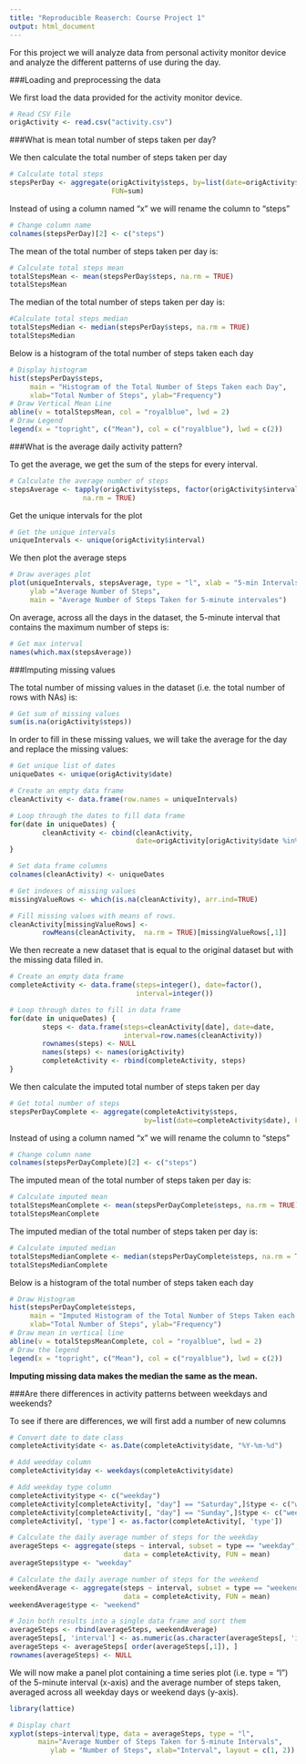 ```yaml
---
title: "Reproducible Reaserch: Course Project 1"
output: html_document
---
```


For this project we will analyze data from personal activity monitor device and 
analyze the different patterns of use during the day.

###Loading and preprocessing the data

We first load the data provided for the activity monitor device.
```r
# Read CSV File
origActivity <- read.csv("activity.csv")
```

###What is mean total number of steps taken per day?

We then calculate the total number of steps taken per day
```r
# Calculate total steps
stepsPerDay <- aggregate(origActivity$steps, by=list(date=origActivity$date), 
                         FUN=sum)
```

Instead of using a column named "x" we will rename the column to "steps"
```r
# Change column name
colnames(stepsPerDay)[2] <- c("steps")
```

The mean of the total number of steps taken per day is:
```r
# Calculate total steps mean
totalStepsMean <- mean(stepsPerDay$steps, na.rm = TRUE)
totalStepsMean
```

The  median of the total number of steps taken per day is:
```r
#Calculate total steps median
totalStepsMedian <- median(stepsPerDay$steps, na.rm = TRUE)
totalStepsMedian
```

Below is a histogram of the total number of steps taken each day
```r
# Display histogram
hist(stepsPerDay$steps, 
     main = "Histogram of the Total Number of Steps Taken each Day", 
     xlab="Total Number of Steps", ylab="Frequency")
# Draw Vertical Mean Line
abline(v = totalStepsMean, col = "royalblue", lwd = 2)
# Draw Legend
legend(x = "topright", c("Mean"), col = c("royalblue"), lwd = c(2))
```

###What is the average daily activity pattern?

To get the average, we get the sum of the steps for every interval.
```r
# Calculate the average number of steps
stepsAverage <- tapply(origActivity$steps, factor(origActivity$interval), FUN = mean, 
                  na.rm = TRUE)
```

Get the unique intervals for the plot
```r
# Get the unique intervals
uniqueIntervals <- unique(origActivity$interval)
```

We then plot the average steps
```r
# Draw averages plot
plot(uniqueIntervals, stepsAverage, type = "l", xlab = "5-min Intervals", 
     ylab ="Average Number of Steps", 
     main = "Average Number of Steps Taken for 5-minute intervales")
```

On average, across all the days in the dataset, the 5-minute interval that 
contains the maximum number of steps is:
```r
# Get max interval
names(which.max(stepsAverage))
```

###Imputing missing values

The total number of missing values in the dataset (i.e. the total number of 
rows with NAs) is:
```r
# Get sum of missing values
sum(is.na(origActivity$steps))
```

In order to fill in these missing values, we will take the average for the day 
and replace the missing values:
```r
# Get unique list of dates
uniqueDates <- unique(origActivity$date)

# Create an empty data frame
cleanActivity <- data.frame(row.names = uniqueIntervals)

# Loop through the dates to fill data frame
for(date in uniqueDates) {
        cleanActivity <- cbind(cleanActivity,
                               date=origActivity[origActivity$date %in% date,]$steps)
}

# Set data frame columns
colnames(cleanActivity) <- uniqueDates

# Get indexes of missing values
missingValueRows <- which(is.na(cleanActivity), arr.ind=TRUE)

# Fill missing values with means of rows.
cleanActivity[missingValueRows] <- 
        rowMeans(cleanActivity,  na.rm = TRUE)[missingValueRows[,1]]
```

We then recreate a new dataset that is equal to the original dataset but with 
the missing data filled in.
```r
# Create an empty data frame
completeActivity <- data.frame(steps=integer(), date=factor(), 
                               interval=integer())

# Loop through dates to fill in data frame
for(date in uniqueDates) {
        steps <- data.frame(steps=cleanActivity[date], date=date, 
                            interval=row.names(cleanActivity))
        rownames(steps) <- NULL
        names(steps) <- names(origActivity)
        completeActivity <- rbind(completeActivity, steps)
}
```

We then calculate the imputed total number of steps taken per day
```r
# Get total number of steps
stepsPerDayComplete <- aggregate(completeActivity$steps, 
                                 by=list(date=completeActivity$date), FUN=sum)
```

Instead of using a column named "x" we will rename the column to "steps"
```r
# Change column name
colnames(stepsPerDayComplete)[2] <- c("steps")
```

The imputed mean of the total number of steps taken per day is:
```r
# Calculate imputed mean
totalStepsMeanComplete <- mean(stepsPerDayComplete$steps, na.rm = TRUE)
totalStepsMeanComplete
```

The imputed median of the total number of steps taken per day is:
```r
# Calculate imputed median
totalStepsMedianComplete <- median(stepsPerDayComplete$steps, na.rm = TRUE)
totalStepsMedianComplete
```

Below is a histogram of the total number of steps taken each day
```r
# Draw Histogram
hist(stepsPerDayComplete$steps, 
     main = "Imputed Histogram of the Total Number of Steps Taken each Day", 
     xlab="Total Number of Steps", ylab="Frequency")
# Draw mean in vertical line
abline(v = totalStepsMeanComplete, col = "royalblue", lwd = 2)
# Draw the legend
legend(x = "topright", c("Mean"), col = c("royalblue"), lwd = c(2))
```

**Imputing missing data makes the median the same as the mean.**

###Are there differences in activity patterns between weekdays and weekends?

To see if there are differences, we will first add a number of new columns
```r
# Convert date to date class
completeActivity$date <- as.Date(completeActivity$date, "%Y-%m-%d")

# Add weedday column
completeActivity$day <- weekdays(completeActivity$date)

# Add weekday type column
completeActivity$type <- c("weekday")
completeActivity[completeActivity[, "day"] == "Saturday",]$type <- c("weekend")
completeActivity[completeActivity[, "day"] == "Sunday",]$type <- c("weekend")
completeActivity[, 'type'] <- as.factor(completeActivity[, 'type'])

# Calculate the daily average number of steps for the weekday
averageSteps <- aggregate(steps ~ interval, subset = type == "weekday", 
                            data = completeActivity, FUN = mean)
averageSteps$type <- "weekday"

# Calculate the daily average number of steps for the weekend
weekendAverage <- aggregate(steps ~ interval, subset = type == "weekend", 
                            data = completeActivity, FUN = mean)
weekendAverage$type <- "weekend"

# Join both results into a single data frame and sort them
averageSteps <- rbind(averageSteps, weekendAverage)
averageSteps[, 'interval'] <- as.numeric(as.character(averageSteps[, 'interval']))
averageSteps <- averageSteps[ order(averageSteps[,1]), ]
rownames(averageSteps) <- NULL
```

We will now make a panel plot containing a time series plot (i.e. type = "l") of the 5-minute interval (x-axis) and the average number of steps taken, averaged across all weekday days or weekend days (y-axis). 

```r
library(lattice)

# Display chart
xyplot(steps~interval|type, data = averageSteps, type = "l",
       main="Average Number of Steps Taken for 5-minute Intervals", 
          ylab = "Number of Steps", xlab="Interval", layout = c(1, 2))

```


